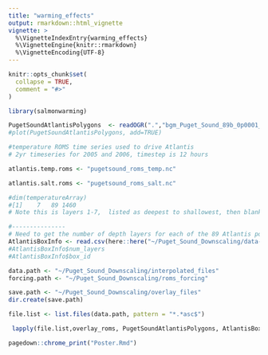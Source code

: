```yaml
---
title: "warming_effects"
output: rmarkdown::html_vignette
vignette: >
  %\VignetteIndexEntry{warming_effects}
  %\VignetteEngine{knitr::rmarkdown}
  %\VignetteEncoding{UTF-8}
---
```


```r
knitr::opts_chunk$set(
  collapse = TRUE,
  comment = "#>"
)
```

```r
library(salmonwarming)
```

```r

PugetSoundAtlantisPolygons  <- readOGR(".","bgm_Puget_Sound_89b_0p0001_WGS84")
#plot(PugetSoundAtlantisPolygons, add=TRUE)

#temperature ROMS time series used to drive Atlantis
# 2yr timeseries for 2005 and 2006, timestep is 12 hours 

atlantis.temp.roms <- "pugetsound_roms_temp.nc"

atlantis.salt.roms <- "pugetsound_roms_salt.nc"

#dim(temperatureArray)
#[1]    7   89 1460
# Note this is layers 1-7,  listed as deepest to shallowest, then blanks, then sediemntn. See user manual. 

#---------------
# Need to get the number of depth layers for each of the 89 Atlantis polygons, and a count of total num polygons
AtlantisBoxInfo <- read.csv(here::here("~/Puget_Sound_Downscaling/data-raw/roms_forcing","AtlantisBoxInfo.csv"))
#AtlantisBoxInfo$num_layers
#AtlantisBoxInfo$box_id

data.path <- "~/Puget_Sound_Downscaling/interpolated_files"
forcing.path <- "~/Puget_Sound_Downscaling/roms_forcing"

save.path <- "~/Puget_Sound_Downscaling/overlay_files"
dir.create(save.path)

file.list <- list.files(data.path, pattern = "*.*asc$")

 lapply(file.list,overlay_roms, PugetSoundAtlantisPolygons, AtlantisBoxInfo,atlantis.temp.roms, atlantis.salt.roms, data.path, save.path)
```

```r
pagedown::chrome_print("Poster.Rmd")

```

